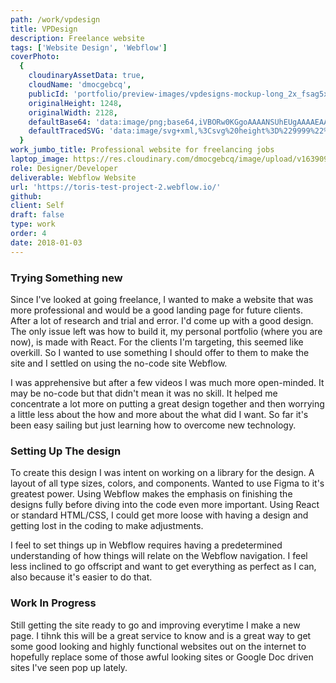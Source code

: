 ```yaml
---
path: /work/vpdesign
title: VPDesign
description: Freelance website
tags: ['Website Design', 'Webflow']
coverPhoto:
  {
    cloudinaryAssetData: true,
    cloudName: 'dmocgebcq',
    publicId: 'portfolio/preview-images/vpdesigns-mockup-long_2x_fsag5x.png',
    originalHeight: 1248,
    originalWidth: 2128,
    defaultBase64: 'data:image/png;base64,iVBORw0KGgoAAAANSUhEUgAAAAEAAAABCAYAAAAfFcSJAAAADUlEQVR42mMMXG/8HwAEwAI0Bj1bnwAAAABJRU5ErkJggg==',
    defaultTracedSVG: 'data:image/svg+xml,%3Csvg%20height%3D%229999%22%20viewBox%3D%220%200%209999%209999%22%20width%3D%229999%22%20xmlns%3D%22http%3A%2F%2Fwww.w3.org%2F2000%2Fsvg%22%3E%3Cpath%20d%3D%22m0%200h9999v9999h-9999z%22%20fill%3D%22%23f9fafb%22%2F%3E%3C%2Fsvg%3E',
  }
work_jumbo_title: Professional website for freelancing jobs
laptop_image: https://res.cloudinary.com/dmocgebcq/image/upload/v1639095201/portfolio/laptop-images/vpdesign-laptop-mock_lco95l.png
role: Designer/Developer
deliverable: Webflow Website
url: 'https://toris-test-project-2.webflow.io/'
github:
client: Self
draft: false
type: work
order: 4
date: 2018-01-03
---
```


### Trying Something new

Since I've looked at going freelance, I wanted to make a website that was more professional and would be a good landing page for future clients. After a lot of research and trial and error. I'd come up with a good design. The only issue left was how to build it, my personal portfolio (where you are now), is made with React. For the clients I'm targeting, this seemed like overkill. So I wanted to use something I should offer to them to make the site and I settled on using the no-code site Webflow.

I was apprehensive but after a few videos I was much more open-minded. It may be no-code but that didn't mean it was no skill. It helped me concentrate a lot more on putting a great design together and then worrying a little less about the how and more about the what did I want. So far it's been easy sailing but just learning how to overcome new technology.

### Setting Up The design

To create this design I was intent on working on a library for the design. A layout of all type sizes, colors, and components. Wanted to use Figma to it's greatest power. Using Webflow makes the emphasis on finishing the designs fully before diving into the code even more important. Using React or standard HTML/CSS, I could get more loose with having a design and getting lost in the coding to make adjustments.

I feel to set things up in Webflow requires having a predetermined understanding of how things will relate on the Webflow navigation. I feel less inclined to go offscript and want to get everything as perfect as I can, also because it's easier to do that.

### Work In Progress

Still getting the site ready to go and improving everytime I make a new page. I tihnk this will be a great service to know and is a great way to get some good looking and highly functional websites out on the internet to hopefully replace some of those awful looking sites or Google Doc driven sites I've seen pop up lately.
